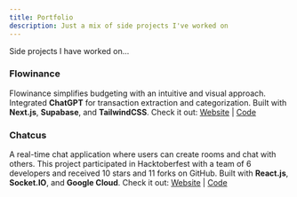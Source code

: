 ```yaml
---
title: Portfolio
description: Just a mix of side projects I've worked on
---
```


Side projects I have worked on...

### Flowinance

Flowinance simplifies budgeting with an intuitive and visual approach.
Integrated **ChatGPT** for transaction extraction and categorization. Built with
**Next.js**, **Supabase**, and **TailwindCSS**. Check it out: [Website](https://flowinance.vercel.app/) | [Code](https://github.com/manuelalferez/flowinance)

### Chatcus

A real-time chat application where users can create rooms and chat with others. This project participated in Hacktoberfest with a team of 6 developers and received 10 stars and 11 forks on GitHub. Built with **React.js**, **Socket.IO**, and **Google Cloud**. Check it out: [Website](https://chatcus.vercel.app/#/) | [Code](https://github.com/manuelalferez/chatcus)
